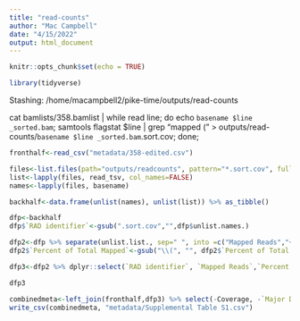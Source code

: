```yaml
---
title: "read-counts"
author: "Mac Campbell"
date: "4/15/2022"
output: html_document
---
```


```r
knitr::opts_chunk$set(echo = TRUE)
```

```r
library(tidyverse)
````

Stashing: /home/macampbell2/pike-time/outputs/read-counts


cat bamlists/358.bamlist | while read line; do echo `basename $line _sorted.bam`; samtools flagstat $line | grep "mapped (" > outputs/read-counts/`basename $line _sorted.bam`.sort.cov; done;




```r
fronthalf<-read_csv("metadata/358-edited.csv")
```

```r
files<-list.files(path="outputs/readcounts", pattern="*.sort.cov", full.names=TRUE)
list<-lapply(files, read_tsv, col_names=FALSE) 
names<-lapply(files, basename)

backhalf<-data.frame(unlist(names), unlist(list)) %>% as_tibble()
```

```r
dfp<-backhalf
dfp$`RAD identifier`<-gsub(".sort.cov","",dfp$unlist.names.) 

dfp2<-dfp %>% separate(unlist.list., sep=" ", into =c("Mapped Reads","+","0","Mapped","Percent of Total Mapped",":","NA"))
dfp2$`Percent of Total Mapped`<-gsub("\\(", "", dfp2$`Percent of Total Mapped`)

dfp3<-dfp2 %>% dplyr::select(`RAD identifier`, `Mapped Reads`,`Percent of Total Mapped`)

dfp3
```


```r
combinedmeta<-left_join(fronthalf,dfp3) %>% select(-Coverage, -`Major Drainage`, -`Source`,-`Collection date`,-`Comments`,-String)
write_csv(combinedmeta, "metadata/Supplemental Table S1.csv")
```